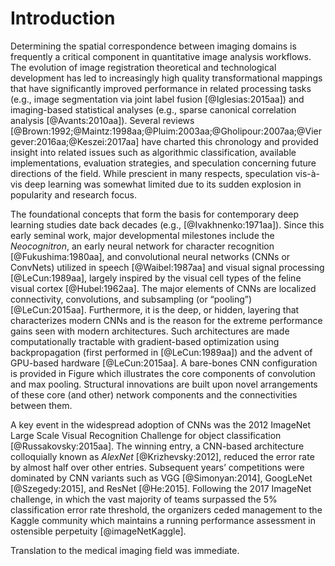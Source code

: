 
# Introduction

Determining the spatial correspondence between imaging domains is frequently a
critical component in quantitative image analysis workflows.  The evolution of
image registration theoretical and technological development has led to increasingly
high quality transformational mappings that have significantly improved performance in related
processing tasks (e.g., image segmentation via joint label fusion [@Iglesias:2015aa])
and imaging-based statistical analyses (e.g., sparse canonical correlation
analysis [@Avants:2010aa]).  Several reviews
[@Brown:1992;@Maintz:1998aa;@Pluim:2003aa;@Gholipour:2007aa;@Viergever:2016aa;@Keszei:2017aa]
have charted this chronology and provided insight into related issues such as algorithmic
classification, available implementations, evaluation strategies, and speculation
concerning future directions of the field.  While prescient in many respects,
speculation vis-à-vis deep learning was somewhat limited due to its sudden explosion
in popularity and research focus.

The foundational concepts that form the basis for contemporary deep learning studies
date back decades (e.g., [@Ivakhnenko:1971aa]).  Since this early seminal work,
major developmental milestones include the *Neocognitron*, an early neural network
for character recognition [@Fukushima:1980aa], and convolutional neural networks
(CNNs or ConvNets) utilized in speech [@Waibel:1987aa] and visual signal processing
[@LeCun:1989aa], largely inspired by the visual cell types of the feline visual cortex
[@Hubel:1962aa].  The major elements of CNNs are localized connectivity, convolutions, and
subsampling (or "pooling") [@LeCun:2015aa].  Furthermore, it is the deep, or hidden,
layering that characterizes modern CNNs and is the reason for the
extreme performance gains seen with modern architectures.  Such architectures are made
computationally tractable with gradient-based optimization using backpropagation
(first performed in [@LeCun:1989aa]) and the advent of GPU-based hardware [@LeCun:2015aa].
A bare-bones CNN configuration is provided in Figure \ref{fig:convnet} which illustrates
the core components of convolution and max pooling.  Structural innovations are built upon
novel arrangements of these core (and other) network components and the connectivities between
them.

\begin{figure}[!htb]
\centering
\includegraphics[width=0.95\textwidth]{Figures/ConvNet.pdf}
\caption{The basic elements of the prop  convolutional neural network.
        The convolutional layer comprises several filters which
        are optimized in terms of their responses to various features
        found in the
        input layer.  Subsampling, typically some sort of poolin
        layer
        }
\label{fig:convnet}
\end{figure}

A key event in the widespread adoption of CNNs was the 2012
ImageNet Large Scale Visual Recognition Challenge for object classification [@Russakovsky:2015aa].
The winning entry, a CNN-based architecture colloquially known as *AlexNet* [@Krizhevsky:2012],
reduced the error rate by almost half over other entries.  Subsequent years' competitions were
dominated by CNN variants such as VGG [@Simonyan:2014], GoogLeNet [@Szegedy:2015], and
ResNet [@He:2015].  Following the 2017 ImageNet challenge, in which the vast majority of
teams surpassed the 5\% classification error rate threshold, the organizers ceded management
to the Kaggle community which maintains a running performance assessment in ostensible perpetuity
[@imageNetKaggle].

Translation to the medical imaging field was immediate.




<!--




* Brief history of deep learning.  Cite the various review articles.

* Available resources

    * The usual packages (tensorflow, theano, Caffe, Lasagne, Flux (Julia), Keras (python and R))

    * NiftyNet

    * ANTsRNet

    * Countless repositories of individual implementations

* Brief history of image registration

* Structure of the review

    * Discussion --- what are some of the challengs specific to image registration?

-->